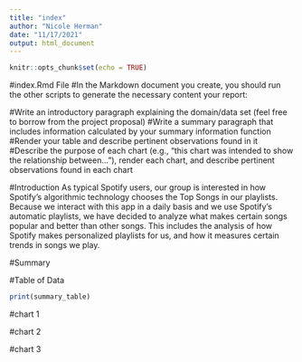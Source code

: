 ```yaml
---
title: "index"
author: "Nicole Herman"
date: "11/17/2021"
output: html_document
---
```


```r
knitr::opts_chunk$set(echo = TRUE)
```

#index.Rmd File
#In the Markdown document you create, you should run the other scripts to generate the necessary content your report:

#Write an introductory paragraph explaining the domain/data set (feel free to borrow from the project proposal)
#Write a summary paragraph that includes information calculated by your summary information function
#Render your table and describe pertinent observations found in it
#Describe the purpose of each chart (e.g., "this chart was intended to show the relationship between..."), render each chart, and describe pertinent observations found in each chart

#Introduction
As typical Spotify users, our group is interested in how Spotify’s algorithmic technology  chooses the Top Songs in our playlists. Because we interact with this app in a daily basis and we use Spotify's automatic playlists, we have decided to analyze what makes certain songs popular and better than other songs. This includes the analysis of how Spotify makes personalized playlists for us, and how it measures certain trends in songs we play. 

#Summary 




#Table of Data

```r
print(summary_table)
```

#chart 1

#chart 2

#chart 3





